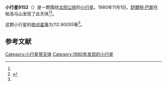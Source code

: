 {{Infobox planet
| bgcolour = #FFFFC0
| name = 9152
| symbol = 
| image = 
| caption = 
| discovery = yes
| discovery_ref = 
| discoverer = [[舒爾特·巴斯|舒爾特·巴斯]]
| discovery_site = [[帕洛马山|帕洛马山]] 
| discovered = 1980年11月1日
| designations = yes
| mp_name = 
| named_after = 
| alt_names = 1980 VZ2/ 1969 TD7 / 1996 AV17
| mp_category = [[主带小行星|主带小行星]]
| orbit_ref = <ref name="a">[http://ssd.jpl.nasa.gov/sbdb.cgi?sstr=9152 9152] {{Wayback|url=http://ssd.jpl.nasa.gov/sbdb.cgi?sstr=9152 |date=20201124034559 }}，小行星數據庫瀏覽器（JPL Small-Body Database Browser）－[[美国国家航空航天局|美国国家航空航天局]]喷气推进实验室</ref>
| epoch = 2456400.5 (2013年4月18日更新)
| aphelion = {{convert|2.9400531|AU|km|3|abbr=on|lk=out}}
| perihelion = {{convert|1.7879267|AU|km|3|abbr=on}}
| semimajor = {{convert|2.3639899|AU|km|3|abbr=on}}
| eccentricity = 0.2436826
| period = 1327.598795 [[日|日]]<br />3.63[[儒略年|儒略年]]
| avg_speed = 
| inclination = 3.58586
| asc_node = 260.56770
| mean_anomaly = 
| arg_peri = 112.90055
| satellites = 
| physical_characteristics = yes
| dimensions = 
| mass = 
| density = 
| surface_grav = 
| escape_velocity = 
| sidereal_day = 
| axial_tilt = 
| pole_ecliptic_lat = 
| pole_ecliptic_lon = 
| albedo = 
| temperatures= 
| temp_name1 = 
| mean_temp_1 = 
| max_temp_1 = 
| temp_name2 = 
| max_temp_2 = 
| spectral_type = 
| abs_magnitude = 112.90055
}}

'''小行星9152'''（{{lang-en|9152}}）是一颗围绕[[太阳|太阳]][[公转|公转]]的[[小行星|小行星]]。1980年11月1日，[[舒爾特·巴斯|舒爾特·巴斯]]在帕洛马山发现了此天体<ref name="a" /><ref>{{cite news|title=小行星列表|url=http://cfa-www.harvard.edu/iau/lists/NumberedMPs.txt|accessdate=2013-07-08|newspaper=哈佛大学|archive-date=2008-05-17|archive-url=https://web.archive.org/web/20080517010638/http://cfa-www.harvard.edu/iau/lists/NumberedMPs.txt|dead-url=no}}</ref>。

这颗小行星的[[绝对星等|绝对星等]]为112.90055等<ref name="a" />。

==参考文献==
{{reflist}}
{{Minor Planet Number|[[小行星9151|小行星9151]]|[[小行星9153|小行星9153]]}}

{{小天体}}

[[Category:小行星带天体|Category:小行星带天体]]
[[Category:1980年发现的小行星|Category:1980年发现的小行星]]

{{asteroid-stub}}